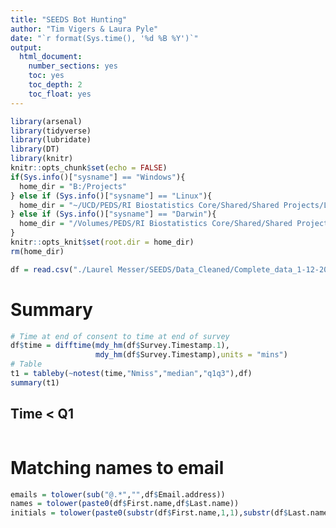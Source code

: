 ```yaml
---
title: "SEEDS Bot Hunting"
author: "Tim Vigers & Laura Pyle"
date: "`r format(Sys.time(), '%d %B %Y')`"
output:
  html_document:
    number_sections: yes
    toc: yes
    toc_depth: 2
    toc_float: yes
---
```


```r
library(arsenal)
library(tidyverse)
library(lubridate)
library(DT)
library(knitr)
knitr::opts_chunk$set(echo = FALSE)
if(Sys.info()["sysname"] == "Windows"){
  home_dir = "B:/Projects"
} else if (Sys.info()["sysname"] == "Linux"){
  home_dir = "~/UCD/PEDS/RI Biostatistics Core/Shared/Shared Projects/Laura/BDC/Projects"
} else if (Sys.info()["sysname"] == "Darwin"){
  home_dir = "/Volumes/PEDS/RI Biostatistics Core/Shared/Shared Projects/Laura/BDC/Projects"
}
knitr::opts_knit$set(root.dir = home_dir)
rm(home_dir)
```

```r
df = read.csv("./Laurel Messer/SEEDS/Data_Cleaned/Complete_data_1-12-2022.csv",na.strings = "")
```

# Summary

```r
# Time at end of consent to time at end of survey
df$time = difftime(mdy_hm(df$Survey.Timestamp.1),
                   mdy_hm(df$Survey.Timestamp),units = "mins")
# Table
t1 = tableby(~notest(time,"Nmiss","median","q1q3"),df)
summary(t1)
```

## Time < Q1

```r

```

# Matching names to email

```r
emails = tolower(sub("@.*","",df$Email.address))
names = tolower(paste0(df$First.name,df$Last.name))
initials = tolower(paste0(substr(df$First.name,1,1),substr(df$Last.name,1,1)))
```

